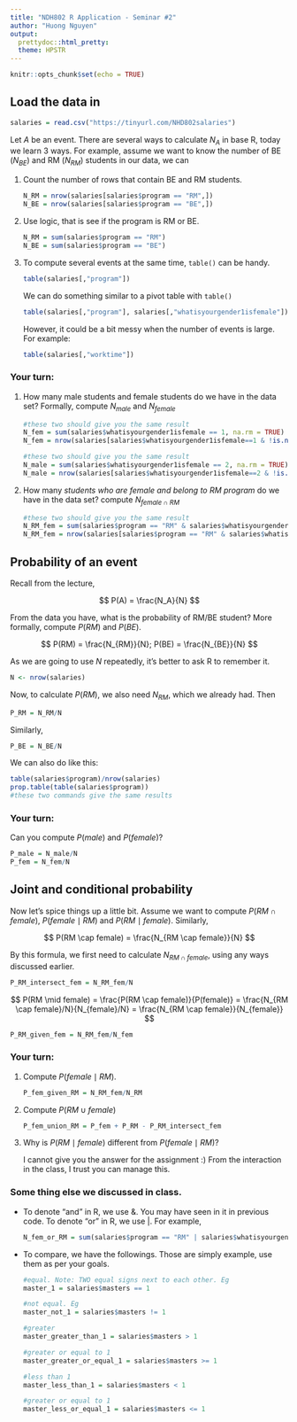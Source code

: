 ```yaml
---
title: "NDH802 R Application - Seminar #2"
author: "Huong Nguyen"
output: 
  prettydoc::html_pretty:
  theme: HPSTR
---
```


```r
knitr::opts_chunk$set(echo = TRUE)
```

## Load the data in

```r
salaries = read.csv("https://tinyurl.com/NHD802salaries")
```

Let $A$ be an event. There are several ways to calculate $N_A$ in base R, today we learn 3 ways. For example, assume we want to know the number of BE ($N_{BE}$) and RM ($N_{RM}$) students in our data, we can

1.  Count the number of rows that contain BE and RM students.

    ```r
    N_RM = nrow(salaries[salaries$program == "RM",])
    N_BE = nrow(salaries[salaries$program == "BE",])
    ```

2.  Use logic, that is see if the program is RM or BE.

    ```r
    N_RM = sum(salaries$program == "RM")
    N_BE = sum(salaries$program == "BE")
    ```

3.  To compute several events at the same time, `table()` can be handy.

    ```r
    table(salaries[,"program"])
    ```

    We can do something similar to a pivot table with `table()`

    ```r
    table(salaries[,"program"], salaries[,"whatisyourgender1isfemale"])
    ```

    However, it could be a bit messy when the number of events is large. For example:

    ```r
    table(salaries[,"worktime"])
    ```

### Your turn:

(1) How many male students and female students do we have in the data set? Formally, compute $N_{male}$ and $N_{female}$

    ```r
    #these two should give you the same result
    N_fem = sum(salaries$whatisyourgender1isfemale == 1, na.rm = TRUE)
    N_fem = nrow(salaries[salaries$whatisyourgender1isfemale==1 & !is.na(salaries$whatisyourgender1isfemale),])

    #these two should give you the same result
    N_male = sum(salaries$whatisyourgender1isfemale == 2, na.rm = TRUE)
    N_male = nrow(salaries[salaries$whatisyourgender1isfemale==2 & !is.na(salaries$whatisyourgender1isfemale),])
    ```

(2) How many *students who are female and belong to RM program* do we have in the data set? compute $N_{female \cap RM}$

    ```r
    #these two should give you the same result
    N_RM_fem = sum(salaries$program == "RM" & salaries$whatisyourgender1isfemale == 1, na.rm = TRUE)
    N_RM_fem = nrow(salaries[salaries$program == "RM" & salaries$whatisyourgender1isfemale==1 & !is.na(salaries$whatisyourgender1isfemale),])
    ```

## Probability of an event

Recall from the lecture,

$$
P(A) = \frac{N_A}{N}
$$

From the data you have, what is the probability of RM/BE student? More formally, compute $P(RM)$ and $P(BE)$.

$$
P(RM) = \frac{N_{RM}}{N}; P(BE) = \frac{N_{BE}}{N}
$$

As we are going to use $N$ repeatedly, it's better to ask R to remember it.

```r
N <- nrow(salaries)
```

Now, to calculate $P(RM)$, we also need $N_{RM}$, which we already had. Then

```r
P_RM = N_RM/N
```

Similarly,

```r
P_BE = N_BE/N
```

We can also do like this:

```r
table(salaries$program)/nrow(salaries)
prop.table(table(salaries$program))
#these two commands give the same results
```

### Your turn:

Can you compute $P(male)$ and $P(female)$?

```r
P_male = N_male/N
P_fem = N_fem/N
```

## Joint and conditional probability

Now let's spice things up a little bit. Assume we want to compute $P(RM \cap female)$, $P(female\mid RM)$ and $P(RM \mid female)$. Similarly,

$$
P(RM \cap female) = \frac{N_{RM \cap female}}{N}
$$

By this formula, we first need to calculate $N_{RM \cap female}$, using any ways discussed earlier.

```r
P_RM_intersect_fem = N_RM_fem/N
```

$$
P(RM \mid female) = \frac{P(RM \cap female)}{P(female)} = \frac{N_{RM \cap female}/N}{N_{female}/N} = \frac{N_{RM \cap female}}{N_{female}} 
$$

```r
P_RM_given_fem = N_RM_fem/N_fem
```

### Your turn:

1.  Compute $P(female\mid RM)$.

    ```r
    P_fem_given_RM = N_RM_fem/N_RM
    ```

2.  Compute $P(RM \cup female)$

    ```r
    P_fem_union_RM = P_fem + P_RM - P_RM_intersect_fem
    ```

3.  Why is $P(RM \mid female)$ different from $P(female \mid RM)$?

    I cannot give you the answer for the assignment :) From the interaction in the class, I trust you can manage this.

### Some thing else we discussed in class.

-   To denote "and" in R, we use &. You may have seen in it in previous code. To denote "or" in R, we use \|. For example,

    ```r
    N_fem_or_RM = sum(salaries$program == "RM" | salaries$whatisyourgender1isfemale == 1, na.rm = TRUE)
    ```

-   To compare, we have the followings. Those are simply example, use them as per your goals.

    ```r
    #equal. Note: TWO equal signs next to each other. Eg
    master_1 = salaries$masters == 1

    #not equal. Eg
    master_not_1 = salaries$masters != 1

    #greater
    master_greater_than_1 = salaries$masters > 1

    #greater or equal to 1
    master_greater_or_equal_1 = salaries$masters >= 1

    #less than 1
    master_less_than_1 = salaries$masters < 1

    #greater or equal to 1
    master_less_or_equal_1 = salaries$masters <= 1
    ```
